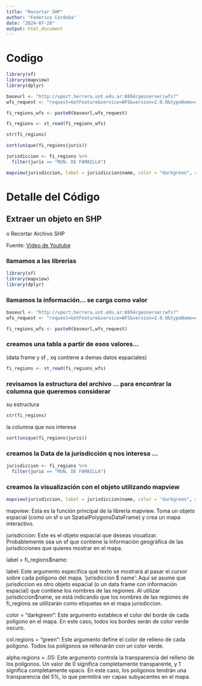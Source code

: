 ```yaml
---
title: "Recortar SHP"
author: "Federico Córdoba"
date: "2024-07-28"
output: html_document
---
```


# Codigo


```r
library(sf)
library(mapview)
library(dplyr)
```

```r
baseurl <- "http://vport.herrera.unt.edu.ar:8894/geoserver/wfs?"
wfs_request <- "request=GetFeature&service=WFS&version=2.0.0&typeName=espacio01:tuc_juris&outputFormat=application/json"

fi_regions_wfs <- paste0(baseurl,wfs_request)
```

```r
fi_regions <- st_read(fi_regions_wfs)
```


```r
str(fi_regions)
```


```r
sort(unique(fi_regions$juris))
```


```r
jurisdiccion <- fi_regions %>% 
  filter(juris == "MUN. DE FAMAILLA")
```


```r
mapview(jurisdiccion, label = jurisdiccion$name, color = "darkgreen", col.regions = "green", alpha.regions = .05)
```

# Detalle del Código

## Extraer un objeto en SHP 
o Recortar Archivo SHP

Fuente: [Video de Youtube](https://www.youtube.com/watch?v=xBfuGQTAkuw)


### llamamos a las librerias

```r
library(sf)
library(mapview)
library(dplyr)
```

### llamamos la información... se carga como valor

```r
baseurl <- "http://vport.herrera.unt.edu.ar:8894/geoserver/wfs?"
wfs_request <- "request=GetFeature&service=WFS&version=2.0.0&typeName=espacio01:tuc_juris&outputFormat=application/json"

fi_regions_wfs <- paste0(baseurl,wfs_request)
```


### creamos una tabla a partir de esos valores...
(data frame y sf , xq contiene a demas datos espaciales)

```r
fi_regions <- st_read(fi_regions_wfs)
```
### revisamos la estructura del archivo ... para encontrar la columna que queremos considerar

su estructura

```r
str(fi_regions)
```
la columna que nos interesa

```r
sort(unique(fi_regions$juris))
```

### creamos la Data de la jurisdicción q nos interesa ...

```r
jurisdiccion <- fi_regions %>% 
  filter(juris == "MUN. DE FAMAILLA")
```

### creamos la visualización con el objeto utilizando mapview

```r
mapview(jurisdiccion, label = jurisdiccion$name, color = "darkgreen", col.regions = "green", alpha.regions = .05)
```


mapview: Esta es la función principal de la librería mapview. Toma un objeto espacial (como un sf o un SpatialPolygonsDataFrame) y crea un mapa interactivo.

jurisdiccion: 
Este es el objeto espacial que deseas visualizar. Probablemente sea un sf que contiene la información geográfica de las jurisdicciones que quieres mostrar en el mapa.

label = fi_regions$name:

label: Este argumento especifica qué texto se mostrará al pasar el cursor sobre cada polígono del mapa.
'jurisdiccion $ name': Aquí se asume que jurisdiccion es otro objeto espacial (o un data frame con información espacial) que contiene los nombres de las regiones. 
Al utilizar jurisdiccion$name, se está indicando que los nombres de las regiones de fi_regions se utilizarán como etiquetas en el mapa jurisdiccion.

color = "darkgreen":
Este argumento establece el color del borde de cada polígono en el mapa. En este caso, todos los bordes serán de color verde oscuro.

col.regions = "green":
Este argumento define el color de relleno de cada polígono. Todos los polígonos se rellenarán con un color verde.

alpha.regions = .05:
Este argumento controla la transparencia del relleno de los polígonos. Un valor de 0 significa completamente transparente, y 1 significa completamente opaco. En este caso, los polígonos tendrán una transparencia del 5%, lo que permitirá ver capas subyacentes en el mapa.





